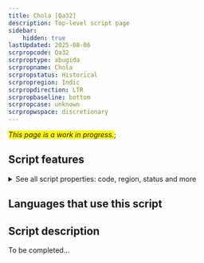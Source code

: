 ```yaml
---
title: Chola [Qa32]
description: Top-level script page
sidebar:
    hidden: true
lastUpdated: 2025-08-06
scrpropcode: Qa32
scrproptype: abugida
scrpropname: Chola
scrpropstatus: Historical
scrpropregion: Indic
scrpropdirection: LTR
scrpropbaseline: bottom
scrpropcase: unknown
scrpropwspace: discretionary
---
```


<span style='background-color:yellow'>_This page is a work in progress._</span>;


## Script features

<details>
<summary> See all script properties: code, region, status and more</summary>
<ScriptInfo />
</details>

## Languages that use this script

<WsList script='Qa32' wsMax='5' />

## Script description

To be completed...

